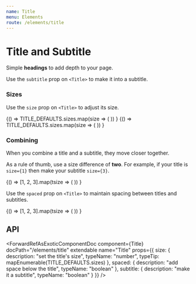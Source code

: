 ```yaml
---
name: Title
menu: Elements
route: /elements/title
---
```




# Title and Subtitle

Simple **headings** to add depth to your page.

Use the `subtitle` prop on `<Title>` to make it into a subtitle.

<Playground>
  <Title>Title</Title>
  <Title subtitle>Title</Title>
</Playground>

### Sizes

Use the `size` prop on `<Title>` to adjust its size.

<Playground>
  {() =>
    TITLE_DEFAULTS.sizes.map(size => (
      <Title size={size} key={size}>
        Title {size} {size === 3 ? "(default size)" : null}
      </Title>
    ))
  }
</Playground>

<Playground>
  {() =>
    TITLE_DEFAULTS.sizes.map(size => (
      <Title subtitle size={size} key={size}>
        Subtitle {size} {size === 5 ? "(default size)" : null}
      </Title>
    ))
  }
</Playground>

### Combining

When you combine a title and a subtitle, they move closer together.

As a rule of thumb, use a size difference of **two**. For example, if your title is `size={1}` then make your subtitle `size={3}`.

<Playground>
  {() =>
    [1, 2, 3].map(tsize => (
      <Block key={tsize}>
        <Title size={tsize}>Title {tsize}</Title>
        <Title size={tsize + 2} subtitle>
          Subtitle {tsize + 2}
        </Title>
      </Block>
    ))
  }
</Playground>

Use the `spaced` prop on `<Title>` to maintain spacing between titles and subtitles.

<Playground>
  {() =>
    [1, 2, 3].map(tsize => (
      <Block key={tsize}>
        <Title size={tsize} spaced>
          Title {tsize}
        </Title>
        <Title size={tsize + 2} subtitle>
          Subtitle {tsize + 2}
        </Title>
      </Block>
    ))
  }
</Playground>

## API

<ForwardRefAsExoticComponentDoc
  component={Title}
  docPath="/elements/title"
  extendable
  name="Title"
  props={{
    size: {
      description: "set the title's size",
      typeName: "number",
      typeTip: mapEnumerable(TITLE_DEFAULTS.sizes)
    },
    spaced: {
      description: "add space below the title",
      typeName: "boolean"
    },
    subtitle: {
      description: "make it a subtitle",
      typeName: "boolean"
    }
  }}
/>
